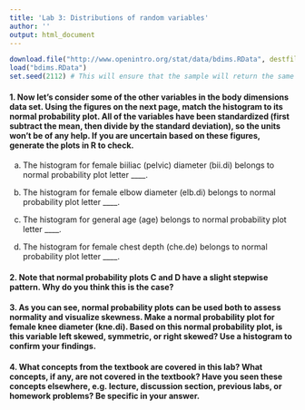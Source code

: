 ```yaml
---
title: 'Lab 3: Distributions of random variables'
author: ''
output: html_document
---
```

	
```r
download.file("http://www.openintro.org/stat/data/bdims.RData", destfile = "bdims.RData")
load("bdims.RData")
set.seed(2112) # This will ensure that the sample will return the same result each time.
```

#### 1. Now let’s consider some of the other variables in the body dimensions data set. Using the figures on the next page, match the histogram to its normal probability plot. All of the variables have been standardized (first subtract the mean, then divide by the standard deviation), so the units won’t be of any help. If you are uncertain based on these figures, generate the plots in R to check.

(a) The histogram for female biiliac (pelvic) diameter (bii.di) belongs to normal probability plot letter ____.


(b) The histogram for female elbow diameter (elb.di) belongs to normal probability plot letter ____.

(c) The histogram for general age (age) belongs to normal probability plot letter ____.

(d) The histogram for female chest depth (che.de) belongs to normal probability plot letter ____.



#### 2. Note that normal probability plots C and D have a slight stepwise pattern. Why do you think this is the case?



#### 3. As you can see, normal probability plots can be used both to assess normality and visualize skewness. Make a normal probability plot for female knee diameter (kne.di). Based on this normal probability plot, is this variable left skewed, symmetric, or right skewed? Use a histogram to confirm your findings.



#### 4. What concepts from the textbook are covered in this lab? What concepts, if any, are not covered in the textbook? Have you seen these concepts elsewhere, e.g. lecture, discussion section, previous labs, or homework problems? Be specific in your answer.

